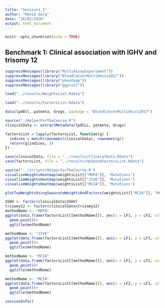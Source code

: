 ```yaml
---
title: "Session3_1"
author: "Manik Garg"
date: "26/02/2020"
output: html_document
---
```


```r
knitr::opts_chunk$set(echo = TRUE)
```

## Benchmark 1: Clinical association with IGHV and trisomy 12

```r
suppressMessages(library("MultiAssayExperiment"))
suppressMessages(library("BloodCancerMultiOmics2017"))
suppressMessages(library("pheatmap"))
suppressMessages(library("ggplot2"))
```

```r
load("../results/WeightsList.Rdata")
```

```r
load("../results/FactorsList.Rdata")
```

```r
data(lpdAll, patmeta, drugs, package = "BloodCancerMultiOmics2017")
```

```r
source("./HelperForTheCourse.R")
clinicalData <- extractMetadata(lpdCLL, patmeta, drugs)
```

```r
factorsList = lapply(factorsList, function(g) {
  indices = match(rownames(clinicalData), rownames(g))
  return(g[indices, ])
})
```

```r
save(clinicalData, file = "../results/ClinicalData.Rdata")
save(factorsList, file = "../results/UpdatedFactorsList.Rdata")
```

```r
source("../scripts/HelperForTheCourse.R")
visualizeWeightsHeatmap(weightsList[["MOFA"]], 'Mutations')
visualizeWeightsHeatmap(weightsList[["JIVE"]], 'Mutations')
visualizeWeightsHeatmap(weightsList[["MCIA"]], 'Mutations')
```

```r
plotTopWeightsUsingSeparateWeightsAndFactors(weightsList[["MCIA"]], "Mutations", factor = 7, nfeatures = 10)
```

```r
IGHV <- factor(clinicalData$IGHV)
trisomy12 <- factor(clinicalData$trisomy12)
methodName <- "MOFA"
ggplot(data.frame(factorsList[[methodName]]), aes(x = LF1, y = LF2, colour = IGHV, shape = trisomy12)) +
  geom_point()+ 
  ggtitle(methodName)
```
```r
methodName <- "JIVE"
ggplot(data.frame(factorsList[[methodName]]), aes(x = LF1, y = LF3, colour = IGHV, shape = trisomy12)) +
  geom_point()+ 
  ggtitle(methodName)
```

```r
methodName <- "MCIA"
ggplot(data.frame(factorsList[[methodName]]), aes(x = LF1, y = LF2, colour = IGHV, shape = trisomy12)) +
  geom_point()+ 
  ggtitle(methodName)
```

```r
methodName <- "MCIA"
ggplot(data.frame(factorsList[[methodName]]), aes(x = LF2, y = LF3, colour = IGHV, shape = trisomy12)) +
  geom_point()+ 
  ggtitle(methodName)
```

```r
sessionInfo()
```